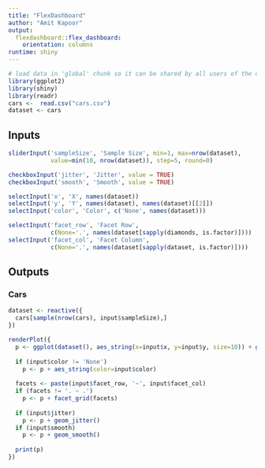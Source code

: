```yaml
---
title: "FlexDashboard"
author: "Amit Kapoor"
output:  
  flexdashboard::flex_dashboard:
    orientation: columns
runtime: shiny
---
```


```r
# load data in 'global' chunk so it can be shared by all users of the dashboard
library(ggplot2)
library(shiny)
library(readr)
cars <-  read.csv("cars.csv")
dataset <- cars
```

Inputs {.sidebar}
-----------------------------------------------------------------------

```r
sliderInput('sampleSize', 'Sample Size', min=1, max=nrow(dataset),
            value=min(10, nrow(dataset)), step=5, round=0)

checkboxInput('jitter', 'Jitter', value = TRUE)
checkboxInput('smooth', 'Smooth', value = TRUE)

selectInput('x', 'X', names(dataset))
selectInput('y', 'Y', names(dataset), names(dataset)[[2]])
selectInput('color', 'Color', c('None', names(dataset)))

selectInput('facet_row', 'Facet Row',
            c(None='.', names(dataset[sapply(diamonds, is.factor)])))
selectInput('facet_col', 'Facet Column',
            c(None='.', names(dataset[sapply(dataset, is.factor)])))
```

Outputs
-----------------------------------------------------------------------

### Cars

```r
dataset <- reactive({
  cars[sample(nrow(cars), input$sampleSize),]
})

renderPlot({
  p <- ggplot(dataset(), aes_string(x=input$x, y=input$y, size=10)) + geom_point()
  
  if (input$color != 'None')
    p <- p + aes_string(color=input$color)
  
  facets <- paste(input$facet_row, '~', input$facet_col)
  if (facets != '. ~ .')
    p <- p + facet_grid(facets)
  
  if (input$jitter)
    p <- p + geom_jitter()
  if (input$smooth)
    p <- p + geom_smooth()
  
  print(p)
})
```